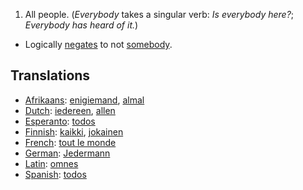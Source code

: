 #All people.  (''Everybody'' takes a singular verb: ''Is everybody here?'';  ''Everybody has heard of it.'')
*Logically [[negates]] to not [[somebody]].

==Translations==
*[[Afrikaans]]: [[enigiemand]], [[almal]]
*[[Dutch]]: [[iedereen]], [[allen]]
*[[Esperanto]]: [[todos]]
*[[Finnish]]: [[kaikki]], [[jokainen]]
*[[French]]: [[tout le monde]]
*[[German]]: [[Jedermann]]
*[[Latin]]: [[omnes]]
*[[Spanish]]: [[todos]]